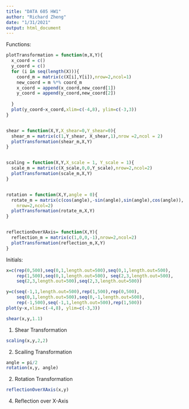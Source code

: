 ---
title: "DATA 605 HW1"
author: "Richard Zheng"
date: "1/31/2021"
output: html_document
---

Functions:
```{r}
plotTransformation = function(m,X,Y){
  x_coord = c()
  y_coord = c()
  for (i in seq(length(X))){
    coord_m = matrix(c(X[i],Y[i]),nrow=2,ncol=1)
    new_coord = m %*% coord_m
    x_coord = append(x_coord,new_coord[1])
    y_coord = append(y_coord,new_coord[2])
  
  }
  plot(y_coord~x_coord,xlim=c(-4,8), ylim=c(-3,3))
}


shear = function(X,Y,X_shear=0,Y_shear=0){
  shear_m = matrix(c(1,Y_shear, X_shear,1),nrow =2,ncol = 2)
  plotTransformation(shear_m,X,Y)
}


scaling = function(X,Y,X_scale = 1, Y_scale = 1){
  scale_m = matrix(c(X_scale,0,0,Y_scale),nrow=2,ncol=2)
  plotTransformation(scale_m,X,Y)
}


rotation = function(X,Y,angle = 0){
  rotate_m = matrix(c(cos(angle),-sin(angle),sin(angle),cos(angle)),
    nrow=2,ncol=2)
  plotTransformation(rotate_m,X,Y)
}


reflectionOverXAxis= function(X,Y){
  reflection_m = matrix(c(1,0,0,-1),nrow=2,ncol=2)
  plotTransformation(reflection_m,X,Y)
}
```
Initials:
```{r}
x=c(rep(0,500),seq(0,1,length.out=500),seq(0,1,length.out=500),
    rep(1,500),seq(0,1,length.out=500), seq(2,3,length.out=500),
    seq(2,3,length.out=500),seq(2,3,length.out=500))

y=c(seq(-1,1,length.out=500),rep(1,500),rep(0,500), 
    seq(0,1,length.out=500),seq(0,-1,length.out=500),
    rep(-1,500),seq(-1,1,length.out=500),rep(1,500))
plot(y~x,xlim=c(-4,8), ylim=c(-3,3))
```

```{r}
shear(x,y,1.1)

```
1) Shear Transformation
```{r}
scaling(x,y,2,2)
```
2) Scailing Transformation
```{r}
angle = pi/2
rotation(x,y, angle)
```
2) Rotation Transformation
```{r}
reflectionOverXAxis(x,y)
```
4) Reflection over X-Axis
